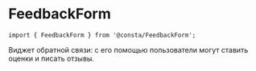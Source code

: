 
# FeedbackForm

```tsx
import { FeedbackForm } from '@consta/FeedbackForm';
```

Виджет обратной связи: с его помощью пользователи могут ставить оценки и писать отзывы.

<FeedbackFormExampleTypeCombo />
